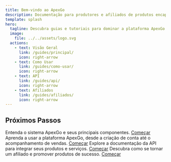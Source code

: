 ```yaml
---
title: Bem-vindo ao ApexGo
description: Documentação para produtores e afiliados de produtos encapsulados.
template: splash
hero:
  tagline: Descubra guias e tutoriais para dominar a plataforma ApexGo.
  image:
    file: ../../assets/logo.svg
  actions:
    - text: Visão Geral
      link: /guides/principal/
      icon: right-arrow
    - text: Como Usar
      link: /guides/como-usar/
      icon: right-arrow
    - text: API
      link: /guides/api/
      icon: right-arrow
    - text: Afiliados
      link: /guides/afiliados/
      icon: right-arrow
---
```



## Próximos Passos

<CardGrid stagger>
    <Card title="Visão Geral" icon="open-book">
        Entenda o sistema ApexGo e seus principais componentes.
        <a href="/guides/principal/">Começar</a>
    </Card>
    <Card title="Como Usar" icon="laptop">
        Aprenda a usar a plataforma ApexGo, desde a criação de conta até o acompanhamento de vendas.
        <a href="/guides/como-usar/">Começar</a>
    </Card>
    <Card title="API" icon="code">
        Explore a documentação da API para integrar seus produtos e serviços.
        <a href="/guides/api/">Começar</a>
    </Card>
    <Card title="Afiliados" icon="star">
        Descubra como se tornar um afiliado e promover produtos de sucesso.
        <a href="/guides/afiliados/">Começar</a>
    </Card>
</CardGrid>